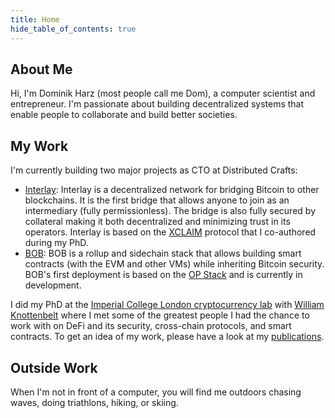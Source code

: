 ```yaml
---
title: Home
hide_table_of_contents: true
---
```


<HomepageHeader></HomepageHeader>

## About Me

Hi, I'm Dominik Harz (most people call me Dom), a computer scientist and entrepreneur. I'm passionate about building decentralized systems that enable people to collaborate and build better societies.

## My Work

I'm currently building two major projects as CTO at Distributed Crafts:

- [Interlay](https://interlay.io): Interlay is a decentralized network for bridging Bitcoin to other blockchains. It is the first bridge that allows anyone to join as an intermediary (fully permissionless). The bridge is also fully secured by collateral making it both decentralized and minimizing trust in its operators. Interlay is based on the [XCLAIM](https://xclaim.io) protocol that I co-authored during my PhD.
- [BOB](https://gobob.xyz): BOB is a rollup and sidechain stack that allows building smart contracts (with the EVM and other VMs) while inheriting Bitcoin security. BOB's first deployment is based on the [OP Stack](https://docs.optimism.io/) and is currently in development.

I did my PhD at the [Imperial College London cryptocurrency lab](https://www.imperial.ac.uk/cryptocurrency) with [William Knottenbelt](https://www.doc.ic.ac.uk/~wjk/) where I met some of the greatest people I had the chance to work with on DeFi and its security, cross-chain protocols, and smart contracts. To get an idea of my work, please have a look at my [publications](/publications).

## Outside Work

When I'm not in front of a computer, you will find me outdoors chasing waves, doing triathlons, hiking, or skiing.
